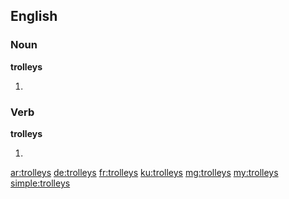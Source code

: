==English==

===Noun===
'''trolleys'''

# {{plural of|trolley}}

===Verb===
'''trolleys'''

# {{en-third-person singular of|trolley}}

[[ar:trolleys]]
[[de:trolleys]]
[[fr:trolleys]]
[[ku:trolleys]]
[[mg:trolleys]]
[[my:trolleys]]
[[simple:trolleys]]